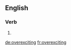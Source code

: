 ==English==

===Verb===
{{head|en|present participle}}

# {{present participle of|overexcite|lang=en|nocat=1}}

[[de:overexciting]]
[[fr:overexciting]]